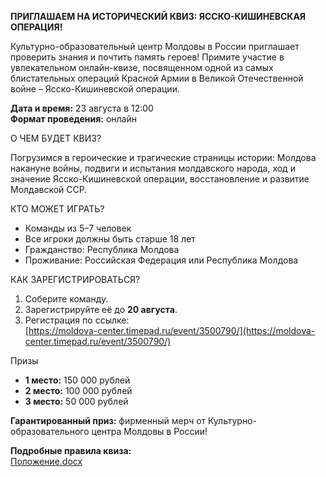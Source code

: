 **ПРИГЛАШАЕМ НА ИСТОРИЧЕСКИЙ КВИЗ: ЯССКО-КИШИНЕВСКАЯ ОПЕРАЦИЯ!**

Культурно-образовательный центр Молдовы в России приглашает проверить знания и почтить память героев! Примите участие в увлекательном онлайн-квизе, посвященном одной из самых блистательных операций Красной Армии в Великой Отечественной войне – Ясско-Кишиневской операции.

**Дата и время:** 23 августа в 12:00  
**Формат проведения:** онлайн

О ЧЕМ БУДЕТ КВИЗ?

Погрузимся в героические и трагические страницы истории:
Молдова накануне войны, подвиги и испытания молдавского народа, ход и значение Ясско-Кишиневской операции, восстановление и развитие Молдавской ССР.

КТО МОЖЕТ ИГРАТЬ?

- Команды из 5–7 человек
- Все игроки должны быть старше 18 лет
- Гражданство: Республика Молдова
- Проживание: Российская Федерация или Республика Молдова

КАК ЗАРЕГИСТРИРОВАТЬСЯ?

1. Соберите команду.
2. Зарегистрируйте её до **20 августа**.
3. Регистрация по ссылке:  
   [https://moldova-center.timepad.ru/event/3500790/](https://moldova-center.timepad.ru/event/3500790/)

Призы

- **1 место:** 150 000 рублей
- **2 место:** 100 000 рублей
- **3 место:** 50 000 рублей

**Гарантированный приз:** фирменный мерч от Культурно-образовательного центра Молдовы в России!

**Подробные правила квиза:**  
[Положение.docx](https://moldovacenter.ru/storage/files/Положение_о_Квизе_о_Ясско-Кишиневской_битве.docx)
